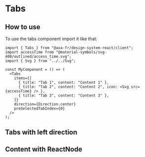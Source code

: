 
<Meta of={TabsStories} name="Tabs" />

# Tabs

## How to use

To use the tabs component import it like that:

```tsx title="test.js"
import { Tabs } from "@axa-fr/design-system-react/client";
import accessTime from "@material-symbols/svg-400/outlined/access_time.svg";
import { Svg } from "../../Svg";

const MyComponent = () => (
  <Tabs
    items={[
      { title: "Tab 1", content: "Content 1" },
      { title: "Tab 2", content: "Content 2", icon: <Svg src={accessTime} /> },
      { title: "Tab 3", content: "Content 3" },
    ]}
    direction={Direction.center}
    preSelectedTabIndex={0}
  />
);
```

<Canvas of={TabsStories.TabsStory} />

<Controls story="Tabs" />

## Tabs with left direction

<Canvas of={TabsStories.TabsCenterDirectionStory} />

## Content with ReactNode

<Canvas of={TabsStories.TabsWithReactNodeStory} />
